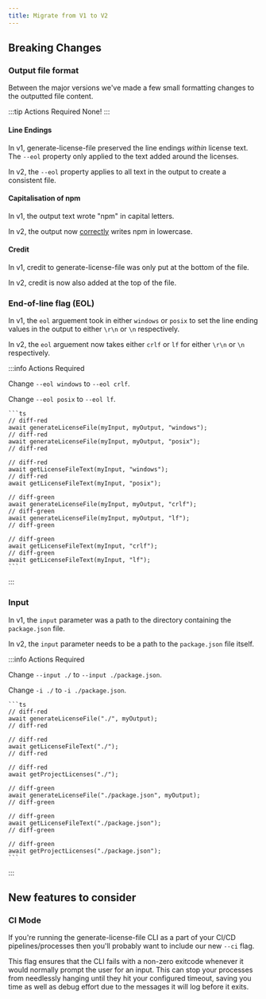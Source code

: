 ```yaml
---
title: Migrate from V1 to V2
---
```



## Breaking Changes

### Output file format

Between the major versions we've made a few small formatting changes to the outputted file content.

:::tip Actions Required
None!
:::

#### Line Endings

In v1, generate-license-file preserved the line endings _within_ license text. The `--eol` property only applied to the text added around the licenses.

In v2, the `--eol` property applies to all text in the output to create a consistent file.

#### Capitalisation of npm

In v1, the output text wrote "npm" in capital letters.

In v2, the output now [correctly](https://github.com/npm/npm/releases/tag/v5.0.0#:~:text=npm%20will%20now%20scold%20you%20if%20you%20capitalize%20its%20name.%20seriously%20it%20will%20fight%20you.) writes npm in lowercase.

#### Credit

In v1, credit to generate-license-file was only put at the bottom of the file.

In v2, credit is now also added at the top of the file.

### End-of-line flag (EOL)

In v1, the `eol` arguement took in either `windows` or `posix` to set the line ending values in the output to either `\r\n` or `\n` respectively.

In v2, the `eol` arguement now takes either `crlf` or `lf` for either `\r\n` or `\n` respectively.

:::info Actions Required

<Tabs groupId="apis">
  <TabItem value="cli" label="CLI">
    <p>
      Change <code>--eol windows</code> to <code>--eol crlf</code>.
    </p>
    <p>
      Change <code>--eol posix</code> to <code>--eol lf</code>.
    </p>
  </TabItem>
  <TabItem value="programmatic" label="Programmatic use">

    ```ts
    // diff-red
    await generateLicenseFile(myInput, myOutput, "windows");
    // diff-red
    await generateLicenseFile(myInput, myOutput, "posix");
    // diff-red

    // diff-red
    await getLicenseFileText(myInput, "windows");
    // diff-red
    await getLicenseFileText(myInput, "posix");

    // diff-green
    await generateLicenseFile(myInput, myOutput, "crlf");
    // diff-green
    await generateLicenseFile(myInput, myOutput, "lf");
    // diff-green

    // diff-green
    await getLicenseFileText(myInput, "crlf");
    // diff-green
    await getLicenseFileText(myInput, "lf");
    ```

  </TabItem>
</Tabs>

:::

### Input

In v1, the `input` parameter was a path to the directory containing the `package.json` file.

In v2, the `input` parameter needs to be a path to the `package.json` file itself.

:::info Actions Required

<Tabs groupId="apis">
  <TabItem value="cli" label="CLI">
    <p>
      Change <code>--input ./</code> to <code>--input ./package.json</code>.
    </p>
    <p>
      Change <code>-i ./</code> to <code>-i ./package.json</code>.
    </p>
  </TabItem>
  <TabItem value="programmatic" label="Programmatic use">
    
    ```ts
    // diff-red
    await generateLicenseFile("./", myOutput);
    // diff-red

    // diff-red
    await getLicenseFileText("./");
    // diff-red

    // diff-red
    await getProjectLicenses("./");

    // diff-green
    await generateLicenseFile("./package.json", myOutput);
    // diff-green

    // diff-green
    await getLicenseFileText("./package.json");
    // diff-green

    // diff-green
    await getProjectLicenses("./package.json");
    ```

  </TabItem>
</Tabs>
:::

## New features to consider

### CI Mode

If you're running the generate-license-file CLI as a part of your CI/CD pipelines/processes then you'll probably want to include our new `--ci` flag.

This flag ensures that the CLI fails with a non-zero exitcode whenever it would normally prompt the user for an input.
This can stop your processes from needlessly hanging until they hit your configured timeout,
saving you time as well as debug effort due to the messages it will log before it exits.
